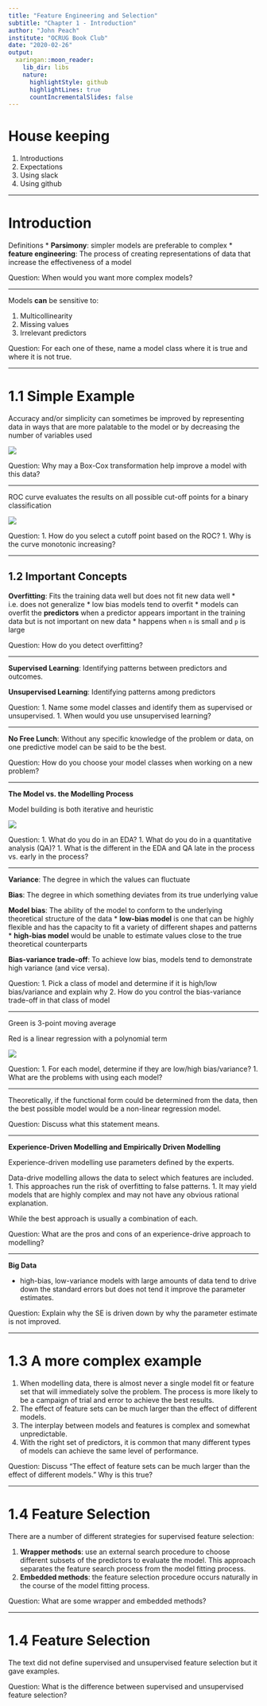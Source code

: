 ```yaml
---
title: "Feature Engineering and Selection"
subtitle: "Chapter 1 - Introduction"
author: "John Peach"
institute: "OCRUG Book Club"
date: "2020-02-26"
output:
  xaringan::moon_reader:
    lib_dir: libs
    nature:
      highlightStyle: github
      highlightLines: true
      countIncrementalSlides: false
---
```


# House keeping
1. Introductions
1. Expectations
1. Using slack
1. Using github

---

# Introduction

Definitions
* **Parsimony**: simpler models are preferable to complex
* **feature engineering**: The process of creating representations of data that
increase the effectiveness of a model

Question: When would you want more complex models?

---

Models **can** be sensitive to:

1. Multicollinearity
1. Missing values
1. Irrelevant predictors

Question: For each one of these, name a model class where it is true and where
it is not true.

---

#  1.1 Simple Example

Accuracy and/or simplicity can sometimes be improved by representing data in ways
that are more palatable to the model or by decreasing the number of variables used

![](intro-natural-1a.png)

Question: Why may a Box-Cox transformation help improve a model with this data?

---

ROC curve evaluates the results on all possible cut-off points for a binary
classification

![](roc.png)

Question:
1. How do you select a cutoff point based on the ROC?
1. Why is the curve monotonic increasing?

---

## 1.2 Important Concepts

**Overfitting**: Fits the training data well but does not fit new data well
* i.e. does not generalize
* low bias models tend to overfit
* models can overfit the **predictors** when a predictor appears important in 
the training data but is not important on new data
    * happens when `n` is small and `p` is large

Question: How do you detect overfitting?

---

**Supervised Learning**: Identifying patterns between predictors and outcomes.

**Unsupervised Learning**: Identifying patterns among predictors

Question: 
1. Name some model classes and identify them as supervised or unsupervised.
1. When would you use unsupervised learning?

---

**No Free Lunch**: Without any specific knowledge of the problem or data, on one
predictive model can be said to be the best.

Question: How do you choose your model classes when working on a new problem?

---

**The Model vs. the Modelling Process**

Model building is both iterative and heuristic

![](intro-process-1.svg)


Question:
1. What do you do in an EDA?
1. What do you do in a quantitative analysis (QA)?
1. What is the different in the EDA and QA late in the process vs. early in the
process?

---

**Variance**: The degree in which the values can fluctuate

**Bias**: The degree in which something deviates from its true underlying value

**Model bias**: The ability of the model to conform to the underlying theoretical
structure of the data
* **low-bias model** is one that can be highly flexible and has the capacity to fit a
variety of different shapes and patterns
* **high-bias model** would be unable to estimate values close to the true theoretical
counterparts

**Bias-variance trade-off**: To achieve low bias, models tend to demonstrate high
variance (and vice versa).

Question: 
1. Pick a class of model and determine if it is high/low bias/variance and explain
why
2. How do you control the bias-variance trade-off in that class of model

---

Green is 3-point moving average

Red is a linear regression with a polynomial term

![](intro-var-bias-orig-1.svg)

Question:
1. For each model, determine if they are low/high bias/variance?
1. What are the problems with using each model?

---

Theoretically, if the functional form could be determined from the data, then 
the best possible model would be a non-linear regression model.

Question: Discuss what this statement means.

---

**Experience-Driven Modelling and Empirically Driven Modelling**

Experience-driven modelling use parameters defined by the experts.

Data-drive modelling allows the data to select which features are included.
1. This approaches run the risk of overfitting to false patterns. 
1. It may yield models that are highly complex and may not have any obvious 
rational explanation.

While the best approach is usually a combination of each.


Question: What are the pros and cons of an experience-drive approach to modelling?

---

**Big Data**

* high-bias, low-variance models with large amounts of data tend to drive down
the standard errors but does not tend it improve the parameter estimates.

Question: Explain why the SE is driven down by why the parameter estimate is not improved.

---

# 1.3 A more complex example

1. When modelling data, there is almost never a single model fit or feature set
that will immediately solve the problem. The process is more likely to be a 
campaign of trial and error to achieve the best results.
1. The effect of feature sets can be much larger than the effect of different models.
1. The interplay between models and features is complex and somewhat unpredictable.
1. With the right set of predictors, it is common that many different types of models
can achieve the same level of performance.

Question: Discuss "The effect of feature sets can be much larger than the effect 
of different models." Why is this true?

---

# 1.4 Feature Selection

There are a number of different strategies for supervised feature selection:

1. **Wrapper methods**: use an external search procedure to choose different
subsets of the predictors to evaluate the model. This approach separates the
feature search process from the model fitting process.
1. **Embedded methods**: the feature selection procedure occurs naturally in the 
course of the model fitting process.

Question: What are some wrapper and embedded methods?

---
# 1.4 Feature Selection

The text did not define supervised and unsupervised feature selection but 
it gave examples.

Question: What is the difference between supervised and unsupervised feature selection?
